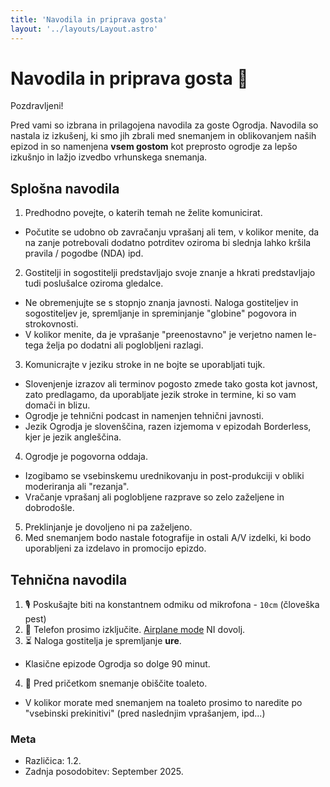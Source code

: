 ```yaml
---
title: 'Navodila in priprava gosta'
layout: '../layouts/Layout.astro'
---
```


# Navodila in priprava gosta 🐝

Pozdravljeni!

Pred vami so izbrana in prilagojena navodila za goste Ogrodja. Navodila so nastala iz izkušenj, ki smo jih zbrali med
snemanjem in oblikovanjem naših epizod in so namenjena **vsem gostom** kot preprosto ogrodje za lepšo izkušnjo in
lažjo izvedbo vrhunskega snemanja.

## Splošna navodila

1. Predhodno povejte, o katerih temah ne želite komunicirat.

 - Počutite se udobno ob zavračanju vprašanj ali tem, v kolikor menite, da na zanje potrebovali
dodatno potrditev oziroma bi slednja lahko kršila pravila / pogodbe (NDA) ipd.

2. Gostitelji in sogostitelji predstavljajo svoje znanje a hkrati predstavljajo tudi poslušalce oziroma gledalce.

 - Ne obremenjujte se s stopnjo znanja javnosti. Naloga gostiteljev in sogostiteljev je, spremljanje in
spreminjanje "globine" pogovora in strokovnosti.
 - V kolikor menite, da je vprašanje "preenostavno" je verjetno namen le-tega želja po dodatni ali poglobljeni razlagi.

3. Komunicrajte v jeziku stroke in ne bojte se uporabljati tujk.

 - Slovenjenje izrazov ali terminov pogosto zmede tako gosta kot javnost, zato predlagamo, da uporabljate jezik stroke
in termine, ki so vam domači in blizu.
 - Ogrodje je tehnični podcast in namenjen tehnični javnosti.
 - Jezik Ogrodja je slovenščina, razen izjemoma v epizodah Borderless, kjer je jezik angleščina.

4. Ogrodje je pogovorna oddaja.

 - Izogibamo se vsebinskemu urednikovanju in post-produkciji v obliki moderiranja ali "rezanja".
 - Vračanje vprašanj ali poglobljene razprave so zelo zaželjene in dobrodošle.

5. Preklinjanje je dovoljeno ni pa zaželjeno.
6. Med snemanjem bodo nastale fotografije in ostali A/V izdelki, ki bodo uporabljeni za izdelavo in promocijo epizdo.

## Tehnična navodila

1. 🎙️ Poskušajte biti na konstantnem odmiku od mikrofona - `10cm` (človeška pest)
2. 📵 Telefon prosimo izključite. [Airplane mode](https://en.wikipedia.org/wiki/Airplane_mode) NI dovolj.
3. ⏳ Naloga gostitelja je spremljanje **ure**.
  - Klasične epizode Ogrodja so dolge 90 minut.
4. 🚽 Pred pričetkom snemanje obiščite toaleto.
  - V kolikor morate med snemanjem na toaleto prosimo to naredite po "vsebinski prekinitivi" (pred naslednjim vprašanjem, ipd...)

### Meta

- Različica: 1.2.
- Zadnja posodobitev: September 2025.
